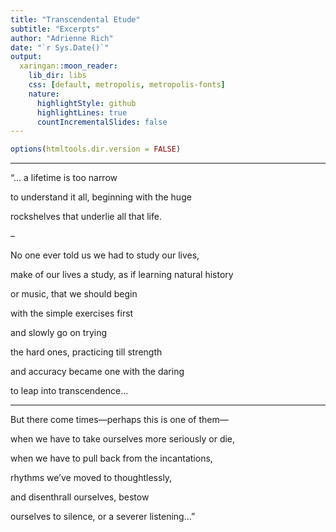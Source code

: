 ```yaml
---
title: "Transcendental Etude"
subtitle: "Excerpts"
author: "Adrienne Rich"
date: "`r Sys.Date()`"
output:
  xaringan::moon_reader:
    lib_dir: libs
    css: [default, metropolis, metropolis-fonts]
    nature:
      highlightStyle: github
      highlightLines: true
      countIncrementalSlides: false
---
```



```r

options(htmltools.dir.version = FALSE)

```

---

"... a lifetime is too narrow

to understand it all, beginning with the huge

rockshelves that underlie all that life.

--

No one ever told us we had to study our lives,

make of our lives a study, as if learning natural history

or music, that we should begin

with the simple exercises first

and slowly go on trying 

the hard ones, practicing till strength

and accuracy became one with the daring 

to leap into transcendence...

---

But there come times—perhaps this is one of them—

when we have to take ourselves more seriously or die,

when we have to pull back from the incantations,

rhythms we've moved to thoughtlessly,

and disenthrall ourselves, bestow

ourselves to silence, or a severer listening..."


